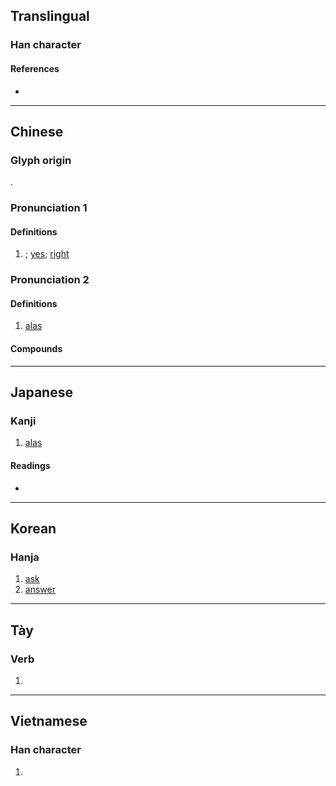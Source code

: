 {{also|誒}}
{{character info}}
==Translingual==

===Han character===
{{Han char|rn=30|rad=口|as=07|sn=10|four=63034|canj=RIOK|ids=⿰口矣}}

====References====
* {{Han ref|kx=0192.040|dkj=03701|dj=0411.120|hdz=10635.060|uh=5509|ud=21769|bh=ADFC|bd=44540}}

----

==Chinese==
{{zh-forms}}

===Glyph origin===
{{Han etym}}
{{Han compound|口|矣|ls=psc|c1=s|c2=p|t1=mouth}}.

===Pronunciation 1===
{{zh-pron
|m=āi
|c=aai1,oi1
|mn=ml:ai/qz,xm,zz:ài/tw:haih
|h=pfs=ái
|cat=intj
}}

====Definitions====
{{zh-hanzi}}

# {{non-gloss definition|interjection or grunt of agreement}}; [[yes]]; [[right]]

===Pronunciation 2===
{{zh-pron
|m=ài
|c=aai1,oi1
|mn=haih
|h=pfs=ái
|cat=intj
}}

====Definitions====
{{zh-hanzi}}

# [[alas]]

====Compounds====
{{zh-der|唉吔|唉呀|唉唷|唉聲歎氣|唉聲嘆氣}}

{{zh-cat|Intermediate}}

----

==Japanese==

===Kanji===
{{ja-kanji|grade=|rs=口07}}

# [[alas]]

====Readings====
* {{ja-readings
|goon=い, き
|kanon=あい, かい
|kun=[[ああ]] (aa), [[ああおお]] (aaoo), [[いやいやこたえる]] (iyaiyakotaeru)}}

----

==Korean==

===Hanja===
{{ko-hanja|hangeul=애|rv=ae|mr=ae|y=ay}}

# [[ask]]
# [[answer]]

----

==Tày==

===Verb===
{{head|tyz|verb}}

# {{tyz-Nom form of|hảy|to [[cry]]}}

----

==Vietnamese==

===Han character===
{{vi-readings|reading=ai, hãy, hởi, hỡi, hễ, hĩ, hơi|rs=口07}}

# {{rfdef|vi}}